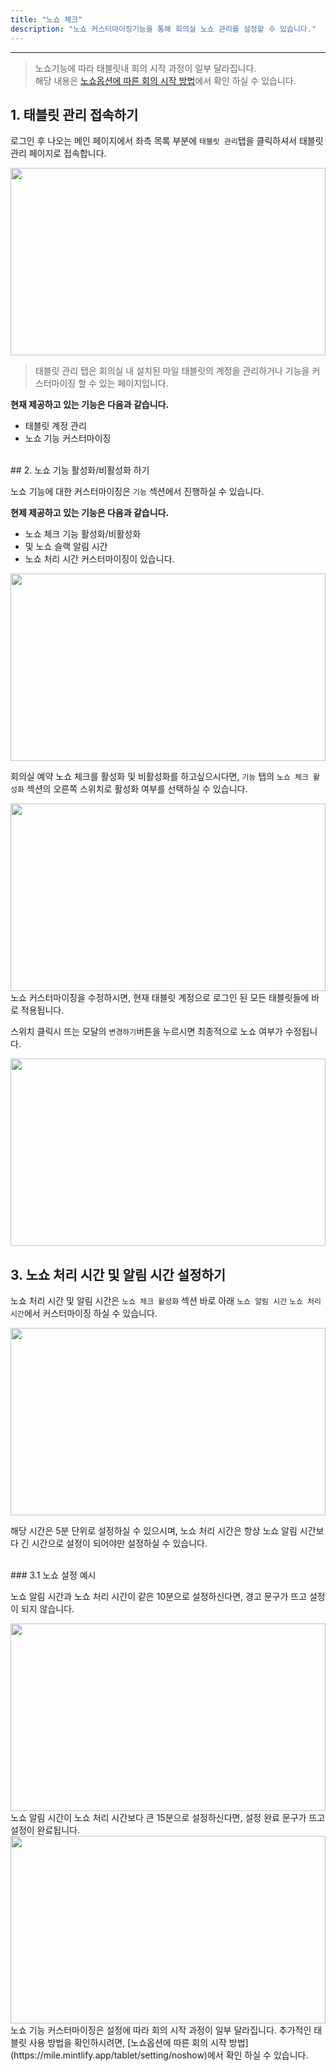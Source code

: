 ```yaml
---
title: "노쇼 체크"
description: "노쇼 커스터마이징기능을 통해 회의실 노쇼 관리를 설정할 수 있습니다."
---
```


---

> 노쇼기능에 따라 태블릿내 회의 시작 과정이 일부 달라집니다.<br/>
> 해당 내용은 [노쇼옵션에 따른 회의 시작 방법](https://mile.mintlify.app/tablet/setting/noshow)에서 확인 하실 수 있습니다.

## 1. 태블릿 관리 접속하기

로그인 후 나오는 메인 페이지에서 좌측 목록 부분에 `태블릿 관리`탭을 클릭하셔서 태블릿 관리 페이지로 접속합니다.


<img src="/images/essentials/setting/noshow/img1.png" width="100%" height="300" />

> 태블릿 관리 탭은 회의실 내 설치된 마일 태블릿의 계정을 관리하거나 기능을 커스터마이징 할 수 있는 페이지입니다.

**현재 제공하고 있는 기능은 다음과 같습니다.**

-   태블릿 계정 관리
-   노쇼 기능 커스터마이징

<br />
## 2. 노쇼 기능 활성화/비활성화 하기

노쇼 기능에 대한 커스터마이징은 `기능` 섹션에서 진행하실 수 있습니다.

**현제 제공하고 있는 기능은 다음과 같습니다.**

-   노쇼 체크 기능 활성화/비활성화
-   및 노쇼 슬랙 알림 시간
-   노쇼 처리 시간 커스터마이징이 있습니다.

<img src="/images/essentials/setting/noshow/img2.png" width="100%" height="300" />

<br />

회의실 예약 노쇼 체크를 활성화 및 비활성화를 하고싶으시다면, `기능` 탭의 `노쇼 체크 활성화` 섹션의 오른쪽 스위치로 활성화 여부를 선택하실 수 있습니다.

<img src="/images/essentials/setting/noshow/img3.png" width="100%" height="300" />

<br />
노쇼 커스터마이징을 수정하시면, 현재 태블릿 계정으로 로그인 된 모든 태블릿들에 바로 적용됩니다.

스위치 클릭시 뜨는 모달의 `변경하기`버튼을 누르시면 최종적으로 노쇼 여부가 수정됩니다.

<img src="/images/essentials/setting/noshow/img4.png" width="100%" height="300" />
<br />

## 3. 노쇼 처리 시간 및 알림 시간 설정하기

노쇼 처리 시간 및 알림 시간은 `노쇼 체크 활성화` 섹션 바로 아래 `노쇼 알림 시간` `노쇼 처리 시간`에서 커스터마이징 하실 수 있습니다.

<img src="/images/essentials/setting/noshow/img5.png" width="100%" height="300" />

해당 시간은 5분 단위로 설정하실 수 있으시며, 노쇼 처리 시간은 항상 노쇼 알림 시간보다 긴 시간으로 설정이 되어야만 설정하실 수 있습니다.

<br />
### 3.1 노쇼 설정 예시

노쇼 알림 시간과 노쇼 처리 시간이 같은 10분으로 설정하신다면, 경고 문구가 뜨고 설정이 되지 않습니다.

<img src="/images/essentials/setting/noshow/img6.png" width="100%" height="300" />

<br />
노쇼 알림 시간이 노쇼 처리 시간보다 큰 15분으로 설정하신다면, 설정 완료 문구가 뜨고 설정이 완료됩니다.
<img src="/images/essentials/setting/noshow/img7.png" width="100%" height="300" />

<br />
노쇼 기능 커스터마이징은 설정에 따라 회의 시작 과정이 일부 달라집니다. 추가적인 태블릿 사용 방법을 확인하시려면, [노쇼옵션에 따른 회의 시작 방법](https://mile.mintlify.app/tablet/setting/noshow)에서
확인 하실 수 있습니다.
